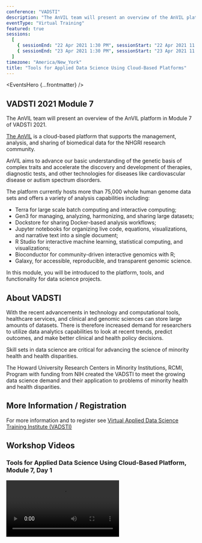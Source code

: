 ```yaml
---
conference: "VADSTI"
description: "The AnVIL team will present an overview of the AnVIL platform in Module 7 of VADSTI 2021."
eventType: "Virtual Training"
featured: true
sessions:
  [
    { sessionEnd: "22 Apr 2021 1:30 PM", sessionStart: "22 Apr 2021 11:00 AM" },
    { sessionEnd: "23 Apr 2021 1:30 PM", sessionStart: "23 Apr 2021 11:00 AM" },
  ]
timezone: "America/New_York"
title: "Tools for Applied Data Science Using Cloud-Based Platforms"
---
```


<EventsHero {...frontmatter} />

## VADSTI 2021 Module 7

The AnVIL team will present an overview of the AnVIL platform in Module 7 of VADSTI 2021.

[The AnVIL](/) is a cloud-based platform that supports the management, analysis, and sharing of biomedical data for the NHGRI research community.

<Alert icon={false} severity="info">
  AnVIL aims to advance our basic understanding of the genetic basis of complex
  traits and accelerate the discovery and development of therapies, diagnostic
  tests, and other technologies for diseases like cardiovascular disease or
  autism spectrum disorders.
</Alert>

The platform currently hosts more than 75,000 whole human genome data sets and offers a variety of analysis capabilities including:

- Terra for large scale batch computing and interactive computing;
- Gen3 for managing, analyzing, harmonizing, and sharing large datasets;
- Dockstore for sharing Docker-based analysis workflows;
- Jupyter notebooks for organizing live code, equations, visualizations, and narrative text into a single document;
- R Studio for interactive machine learning, statistical computing, and visualizations;
- Bioconductor for community-driven interactive genomics with R;
- Galaxy, for accessible, reproducible, and transparent genomic science.

In this module, you will be introduced to the platform, tools, and functionality for data science projects.

## About VADSTI

With the recent advancements in technology and computational tools, healthcare services, and clinical and genomic sciences can store large amounts of datasets. There is therefore increased demand for researchers to utilize data analytics capabilities to look at recent trends, predict outcomes, and make better clinical and health policy decisions.

Skill sets in data science are critical for advancing the science of minority health and health disparities.

The Howard University Research Centers in Minority Institutions, RCMI, Program with funding from NIH created the VADSTI to meet the growing data science demand and their application to problems of minority health and health disparities.

## More Information / Registration

For more information and to register see [Virtual Applied Data Science Training Institute (VADSTI)](https://www.the1joshuagroup.com/VADSTI/#faq)

## Workshop Videos

### Tools for Applied Data Science Using Cloud-Based Platform, Module 7, Day 1

<Video src="https://www.youtube.com/embed/CdqoGck2ht8" />

### Tools for Applied Data Science Using Cloud-Based Platform - Module 7, Day 2

<Video src="https://www.youtube.com/embed/6S0yOvgISVI" />
